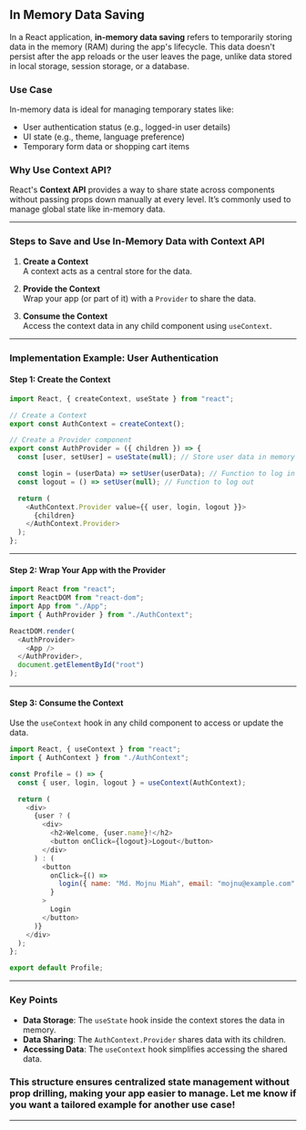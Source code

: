 ## In Memory Data Saving

In a React application, **in-memory data saving** refers to temporarily storing data in the memory (RAM) during the app's lifecycle. This data doesn't persist after the app reloads or the user leaves the page, unlike data stored in local storage, session storage, or a database.

### Use Case

In-memory data is ideal for managing temporary states like:

- User authentication status (e.g., logged-in user details)
- UI state (e.g., theme, language preference)
- Temporary form data or shopping cart items

### Why Use Context API?

React's **Context API** provides a way to share state across components without passing props down manually at every level. It’s commonly used to manage global state like in-memory data.

---

### Steps to Save and Use In-Memory Data with Context API

1. **Create a Context**  
   A context acts as a central store for the data.

2. **Provide the Context**  
   Wrap your app (or part of it) with a `Provider` to share the data.

3. **Consume the Context**  
   Access the context data in any child component using `useContext`.

---

### Implementation Example: User Authentication

#### Step 1: Create the Context

```javascript
import React, { createContext, useState } from "react";

// Create a Context
export const AuthContext = createContext();

// Create a Provider component
export const AuthProvider = ({ children }) => {
  const [user, setUser] = useState(null); // Store user data in memory

  const login = (userData) => setUser(userData); // Function to log in
  const logout = () => setUser(null); // Function to log out

  return (
    <AuthContext.Provider value={{ user, login, logout }}>
      {children}
    </AuthContext.Provider>
  );
};
```

---

#### Step 2: Wrap Your App with the Provider

```javascript
import React from "react";
import ReactDOM from "react-dom";
import App from "./App";
import { AuthProvider } from "./AuthContext";

ReactDOM.render(
  <AuthProvider>
    <App />
  </AuthProvider>,
  document.getElementById("root")
);
```

---

#### Step 3: Consume the Context

Use the `useContext` hook in any child component to access or update the data.

```javascript
import React, { useContext } from "react";
import { AuthContext } from "./AuthContext";

const Profile = () => {
  const { user, login, logout } = useContext(AuthContext);

  return (
    <div>
      {user ? (
        <div>
          <h2>Welcome, {user.name}!</h2>
          <button onClick={logout}>Logout</button>
        </div>
      ) : (
        <button
          onClick={() =>
            login({ name: "Md. Mojnu Miah", email: "mojnu@example.com" })
          }
        >
          Login
        </button>
      )}
    </div>
  );
};

export default Profile;
```

---

### Key Points

- **Data Storage**: The `useState` hook inside the context stores the data in memory.
- **Data Sharing**: The `AuthContext.Provider` shares data with its children.
- **Accessing Data**: The `useContext` hook simplifies accessing the shared data.

### This structure ensures **centralized state management** without prop drilling, making your app easier to manage. Let me know if you want a tailored example for another use case!

---
